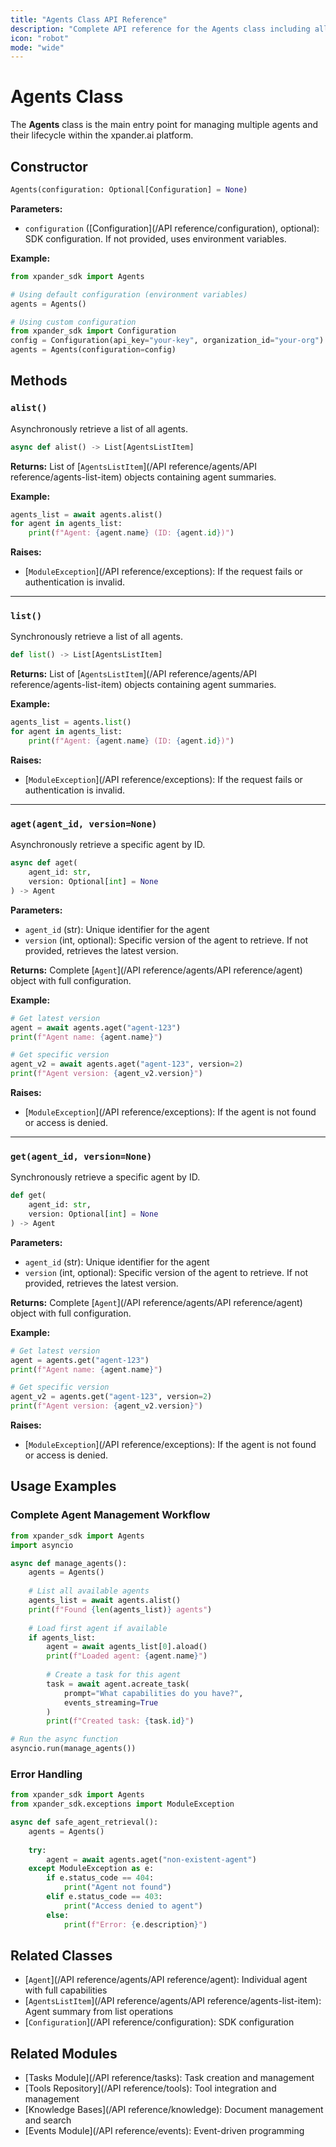 ```yaml
---
title: "Agents Class API Reference"
description: "Complete API reference for the Agents class including all methods and properties"
icon: "robot"
mode: "wide"
---
```


# Agents Class

The **Agents** class is the main entry point for managing multiple agents and their lifecycle within the xpander.ai platform.

## Constructor

```python
Agents(configuration: Optional[Configuration] = None)
```

**Parameters:**
- `configuration` ([Configuration](/API reference/configuration), optional): SDK configuration. If not provided, uses environment variables.

**Example:**
```python
from xpander_sdk import Agents

# Using default configuration (environment variables)
agents = Agents()

# Using custom configuration
from xpander_sdk import Configuration
config = Configuration(api_key="your-key", organization_id="your-org")
agents = Agents(configuration=config)
```

## Methods

### `alist()`

Asynchronously retrieve a list of all agents.

```python
async def alist() -> List[AgentsListItem]
```

**Returns:** List of [`AgentsListItem`](/API reference/agents/API reference/agents-list-item) objects containing agent summaries.

**Example:**
```python
agents_list = await agents.alist()
for agent in agents_list:
    print(f"Agent: {agent.name} (ID: {agent.id})")
```

**Raises:**
- [`ModuleException`](/API reference/exceptions): If the request fails or authentication is invalid.

---

### `list()`

Synchronously retrieve a list of all agents.

```python
def list() -> List[AgentsListItem]
```

**Returns:** List of [`AgentsListItem`](/API reference/agents/API reference/agents-list-item) objects containing agent summaries.

**Example:**
```python
agents_list = agents.list()
for agent in agents_list:
    print(f"Agent: {agent.name} (ID: {agent.id})")
```

**Raises:**
- [`ModuleException`](/API reference/exceptions): If the request fails or authentication is invalid.

---

### `aget(agent_id, version=None)`

Asynchronously retrieve a specific agent by ID.

```python
async def aget(
    agent_id: str, 
    version: Optional[int] = None
) -> Agent
```

**Parameters:**
- `agent_id` (str): Unique identifier for the agent
- `version` (int, optional): Specific version of the agent to retrieve. If not provided, retrieves the latest version.

**Returns:** Complete [`Agent`](/API reference/agents/API reference/agent) object with full configuration.

**Example:**
```python
# Get latest version
agent = await agents.aget("agent-123")
print(f"Agent name: {agent.name}")

# Get specific version
agent_v2 = await agents.aget("agent-123", version=2)
print(f"Agent version: {agent_v2.version}")
```

**Raises:**
- [`ModuleException`](/API reference/exceptions): If the agent is not found or access is denied.

---

### `get(agent_id, version=None)`

Synchronously retrieve a specific agent by ID.

```python
def get(
    agent_id: str, 
    version: Optional[int] = None
) -> Agent
```

**Parameters:**
- `agent_id` (str): Unique identifier for the agent
- `version` (int, optional): Specific version of the agent to retrieve. If not provided, retrieves the latest version.

**Returns:** Complete [`Agent`](/API reference/agents/API reference/agent) object with full configuration.

**Example:**
```python
# Get latest version
agent = agents.get("agent-123")
print(f"Agent name: {agent.name}")

# Get specific version
agent_v2 = agents.get("agent-123", version=2)
print(f"Agent version: {agent_v2.version}")
```

**Raises:**
- [`ModuleException`](/API reference/exceptions): If the agent is not found or access is denied.

## Usage Examples

### Complete Agent Management Workflow

```python
from xpander_sdk import Agents
import asyncio

async def manage_agents():
    agents = Agents()
    
    # List all available agents
    agents_list = await agents.alist()
    print(f"Found {len(agents_list)} agents")
    
    # Load first agent if available
    if agents_list:
        agent = await agents_list[0].aload()
        print(f"Loaded agent: {agent.name}")
        
        # Create a task for this agent
        task = await agent.acreate_task(
            prompt="What capabilities do you have?",
            events_streaming=True
        )
        print(f"Created task: {task.id}")

# Run the async function
asyncio.run(manage_agents())
```

### Error Handling

```python
from xpander_sdk import Agents
from xpander_sdk.exceptions import ModuleException

async def safe_agent_retrieval():
    agents = Agents()
    
    try:
        agent = await agents.aget("non-existent-agent")
    except ModuleException as e:
        if e.status_code == 404:
            print("Agent not found")
        elif e.status_code == 403:
            print("Access denied to agent")
        else:
            print(f"Error: {e.description}")
```

## Related Classes

- [`Agent`](/API reference/agents/API reference/agent): Individual agent with full capabilities
- [`AgentsListItem`](/API reference/agents/API reference/agents-list-item): Agent summary from list operations
- [`Configuration`](/API reference/configuration): SDK configuration

## Related Modules

- [Tasks Module](/API reference/tasks): Task creation and management
- [Tools Repository](/API reference/tools): Tool integration and management
- [Knowledge Bases](/API reference/knowledge): Document management and search
- [Events Module](/API reference/events): Event-driven programming
